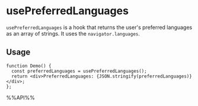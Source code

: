 # usePreferredLanguages

`usePreferredLanguages` is a hook that returns the user's preferred languages as an array of strings. It uses the `navigator.languages`.

## Usage

```tsx live
function Demo() {
  const preferredLanguages = usePreferredLanguages();
  return <div>PreferredLanguages: {JSON.stringify(preferredLanguages)}</div>;
};

```

%%API%%
